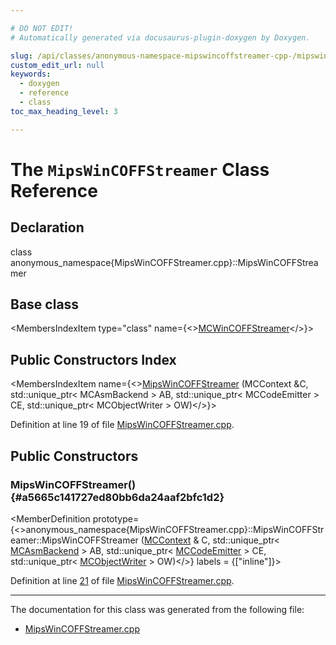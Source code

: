 ```yaml
---

# DO NOT EDIT!
# Automatically generated via docusaurus-plugin-doxygen by Doxygen.

slug: /api/classes/anonymous-namespace-mipswincoffstreamer-cpp-/mipswincoffstreamer
custom_edit_url: null
keywords:
  - doxygen
  - reference
  - class
toc_max_heading_level: 3

---
```





# The `MipsWinCOFFStreamer` Class Reference

<DoxygenPage pluginConfig={pluginConfig}>



## Declaration

<CodeBlock>class anonymous_namespace{MipsWinCOFFStreamer.cpp}::MipsWinCOFFStreamer</CodeBlock>

## Base class

<MembersIndex>

<MembersIndexItem
  type="class"
  name={<><a href="/docs/api/classes/llvm/mcwincoffstreamer">MCWinCOFFStreamer</a></>}>
</MembersIndexItem>

</MembersIndex>

## Public Constructors Index

<MembersIndex>

<MembersIndexItem
  name={<><a href="#a5665c141727ed80bb6da24aaf2bfc1d2">MipsWinCOFFStreamer</a> (MCContext &amp;C, std::unique&#95;ptr&lt; MCAsmBackend &gt; AB, std::unique&#95;ptr&lt; MCCodeEmitter &gt; CE, std::unique&#95;ptr&lt; MCObjectWriter &gt; OW)</>}>
</MembersIndexItem>

</MembersIndex>


Definition at line 19 of file <a href="/docs/api/files/lib/lib/target/lib/target/mips/lib/target/mips/mctargetdesc/mipswincoffstreamer-cpp">MipsWinCOFFStreamer.cpp</a>.

<SectionDefinition>

## Public Constructors

### MipsWinCOFFStreamer() {#a5665c141727ed80bb6da24aaf2bfc1d2}

<MemberDefinition
  prototype={<>anonymous&#95;namespace&#123;MipsWinCOFFStreamer.cpp&#125;::MipsWinCOFFStreamer::MipsWinCOFFStreamer (<a href="/docs/api/classes/llvm/mccontext">MCContext</a> &amp; C, std::unique&#95;ptr&lt; <a href="/docs/api/classes/llvm/mcasmbackend">MCAsmBackend</a> &gt; AB, std::unique&#95;ptr&lt; <a href="/docs/api/classes/llvm/mccodeemitter">MCCodeEmitter</a> &gt; CE, std::unique&#95;ptr&lt; <a href="/docs/api/classes/llvm/mcobjectwriter">MCObjectWriter</a> &gt; OW)</>}
  labels = {["inline"]}>

Definition at line <a href="/docs/api/files/lib/lib/target/lib/target/mips/lib/target/mips/mctargetdesc/mipswincoffstreamer-cpp/#l00021">21</a> of file <a href="/docs/api/files/lib/lib/target/lib/target/mips/lib/target/mips/mctargetdesc/mipswincoffstreamer-cpp">MipsWinCOFFStreamer.cpp</a>.
</MemberDefinition>

</SectionDefinition>

<hr/>

The documentation for this class was generated from the following file:

<ul>
<li><a href="/docs/api/files/lib/lib/target/lib/target/mips/lib/target/mips/mctargetdesc/mipswincoffstreamer-cpp">MipsWinCOFFStreamer.cpp</a></li>
</ul>

</DoxygenPage>
